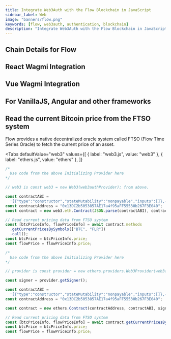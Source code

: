```yaml
---
title: Integrate Web3Auth with the Flow Blockchain in JavaScript
sidebar_label: Web
image: "banners/flow.png"
keywords: [flow, web3auth, authentication, blockchain]
description: "Integrate Web3Auth with the Flow Blockchain in JavaScript | Documentation - Web3Auth"
---
```



<SEO
  title="Integrate Web3Auth with the Flow Blockchain in JavaScript"
  description="Integrate Web3Auth with the Flow Blockchain in JavaScript | Documentation - Web3Auth"
  image="https://web3auth.io/docs/banners/flow.png"
  slug="/connect-blockchain/evm/flow/web"
/>

## Chain Details for Flow

<ChainDetailsFlow />

## React Wagmi Integration

<ReactWagmiIntegration />

## Vue Wagmi Integration

<VueWagmiIntegration />

## For VanillaJS, Angular and other frameworks

<JsBlockchainMethods />

## Read the current Bitcoin price from the FTSO system

Flow provides a native decentralized oracle system called FTSO (Flow Time Series Oracle) to fetch
the current price of an asset.

<Tabs
  defaultValue="web3"
  values={[
    { label: "web3.js", value: "web3" },
    { label: "ethers.js", value: "ethers" },
  ]}
>
<TabItem value="web3">

```js
/*
  Use code from the above Initializing Provider here
*/

// web3 is const web3 = new Web3(web3authProvider); from above.

const contractABI =
  '[{"type":"constructor","stateMutability":"nonpayable","inputs":[]},{"type":"event","name":"GovernanceCallTimelocked","inputs":[{"type":"bytes4","name":"selector","internalType":"bytes4","indexed":false},{"type":"uint256","name":"allowedAfterTimestamp","internalType":"uint256","indexed":false},{"type":"bytes","name":"encodedCall","internalType":"bytes","indexed":false}],"anonymous":false},{"type":"event","name":"GovernanceInitialised","inputs":[{"type":"address","name":"initialGovernance","internalType":"address","indexed":false}],"anonymous":false},{"type":"event","name":"GovernedProductionModeEntered","inputs":[{"type":"address","name":"governanceSettings","internalType":"address","indexed":false}],"anonymous":false},{"type":"event","name":"TimelockedGovernanceCallCanceled","inputs":[{"type":"bytes4","name":"selector","internalType":"bytes4","indexed":false},{"type":"uint256","name":"timestamp","internalType":"uint256","indexed":false}],"anonymous":false},{"type":"event","name":"TimelockedGovernanceCallExecuted","inputs":[{"type":"bytes4","name":"selector","internalType":"bytes4","indexed":false},{"type":"uint256","name":"timestamp","internalType":"uint256","indexed":false}],"anonymous":false},{"type":"function","stateMutability":"nonpayable","outputs":[{"type":"uint256","name":"_assetIndex","internalType":"uint256"}],"name":"addFtso","inputs":[{"type":"address","name":"_ftsoContract","internalType":"contract IIFtso"}]},{"type":"function","stateMutability":"nonpayable","outputs":[],"name":"cancelGovernanceCall","inputs":[{"type":"bytes4","name":"_selector","internalType":"bytes4"}]},{"type":"function","stateMutability":"nonpayable","outputs":[],"name":"executeGovernanceCall","inputs":[{"type":"bytes4","name":"_selector","internalType":"bytes4"}]},{"type":"function","stateMutability":"view","outputs":[{"type":"address","name":"","internalType":"contract IIFtsoManager"}],"name":"ftsoManager","inputs":[]},{"type":"function","stateMutability":"view","outputs":[{"type":"address","name":"_addressUpdater","internalType":"address"}],"name":"getAddressUpdater","inputs":[]},{"type":"function","stateMutability":"view","outputs":[{"type":"tuple[]","name":"","internalType":"struct IFtsoRegistry.PriceInfo[]","components":[{"type":"uint256","name":"ftsoIndex","internalType":"uint256"},{"type":"uint256","name":"price","internalType":"uint256"},{"type":"uint256","name":"decimals","internalType":"uint256"},{"type":"uint256","name":"timestamp","internalType":"uint256"}]}],"name":"getAllCurrentPrices","inputs":[]},{"type":"function","stateMutability":"view","outputs":[{"type":"address[]","name":"_ftsos","internalType":"contract IIFtso[]"}],"name":"getAllFtsos","inputs":[]},{"type":"function","stateMutability":"view","outputs":[{"type":"uint256","name":"_price","internalType":"uint256"},{"type":"uint256","name":"_timestamp","internalType":"uint256"}],"name":"getCurrentPrice","inputs":[{"type":"string","name":"_symbol","internalType":"string"}]},{"type":"function","stateMutability":"view","outputs":[{"type":"uint256","name":"_price","internalType":"uint256"},{"type":"uint256","name":"_timestamp","internalType":"uint256"}],"name":"getCurrentPrice","inputs":[{"type":"uint256","name":"_assetIndex","internalType":"uint256"}]},{"type":"function","stateMutability":"view","outputs":[{"type":"uint256","name":"_price","internalType":"uint256"},{"type":"uint256","name":"_timestamp","internalType":"uint256"},{"type":"uint256","name":"_assetPriceUsdDecimals","internalType":"uint256"}],"name":"getCurrentPriceWithDecimals","inputs":[{"type":"uint256","name":"_assetIndex","internalType":"uint256"}]},{"type":"function","stateMutability":"view","outputs":[{"type":"uint256","name":"_price","internalType":"uint256"},{"type":"uint256","name":"_timestamp","internalType":"uint256"},{"type":"uint256","name":"_assetPriceUsdDecimals","internalType":"uint256"}],"name":"getCurrentPriceWithDecimals","inputs":[{"type":"string","name":"_symbol","internalType":"string"}]},{"type":"function","stateMutability":"view","outputs":[{"type":"tuple[]","name":"","internalType":"struct IFtsoRegistry.PriceInfo[]","components":[{"type":"uint256","name":"ftsoIndex","internalType":"uint256"},{"type":"uint256","name":"price","internalType":"uint256"},{"type":"uint256","name":"decimals","internalType":"uint256"},{"type":"uint256","name":"timestamp","internalType":"uint256"}]}],"name":"getCurrentPricesByIndices","inputs":[{"type":"uint256[]","name":"_indices","internalType":"uint256[]"}]},{"type":"function","stateMutability":"view","outputs":[{"type":"tuple[]","name":"","internalType":"struct IFtsoRegistry.PriceInfo[]","components":[{"type":"uint256","name":"ftsoIndex","internalType":"uint256"},{"type":"uint256","name":"price","internalType":"uint256"},{"type":"uint256","name":"decimals","internalType":"uint256"},{"type":"uint256","name":"timestamp","internalType":"uint256"}]}],"name":"getCurrentPricesBySymbols","inputs":[{"type":"string[]","name":"_symbols","internalType":"string[]"}]},{"type":"function","stateMutability":"view","outputs":[{"type":"address","name":"_activeFtso","internalType":"contract IIFtso"}],"name":"getFtso","inputs":[{"type":"uint256","name":"_assetIndex","internalType":"uint256"}]},{"type":"function","stateMutability":"view","outputs":[{"type":"address","name":"_activeFtso","internalType":"contract IIFtso"}],"name":"getFtsoBySymbol","inputs":[{"type":"string","name":"_symbol","internalType":"string"}]},{"type":"function","stateMutability":"view","outputs":[{"type":"address[5]","name":"_ftsoAddressHistory","internalType":"contract IIFtso[5]"}],"name":"getFtsoHistory","inputs":[{"type":"uint256","name":"_assetIndex","internalType":"uint256"}]},{"type":"function","stateMutability":"view","outputs":[{"type":"uint256","name":"_assetIndex","internalType":"uint256"}],"name":"getFtsoIndex","inputs":[{"type":"string","name":"_symbol","internalType":"string"}]},{"type":"function","stateMutability":"view","outputs":[{"type":"string","name":"_symbol","internalType":"string"}],"name":"getFtsoSymbol","inputs":[{"type":"uint256","name":"_assetIndex","internalType":"uint256"}]},{"type":"function","stateMutability":"view","outputs":[{"type":"address[]","name":"_ftsos","internalType":"contract IFtsoGenesis[]"}],"name":"getFtsos","inputs":[{"type":"uint256[]","name":"_assetIndices","internalType":"uint256[]"}]},{"type":"function","stateMutability":"view","outputs":[{"type":"address[]","name":"_ftsos","internalType":"contract IIFtso[]"}],"name":"getSupportedFtsos","inputs":[]},{"type":"function","stateMutability":"view","outputs":[{"type":"uint256[]","name":"_supportedIndices","internalType":"uint256[]"}],"name":"getSupportedIndices","inputs":[]},{"type":"function","stateMutability":"view","outputs":[{"type":"uint256[]","name":"_supportedIndices","internalType":"uint256[]"},{"type":"address[]","name":"_ftsos","internalType":"contract IIFtso[]"}],"name":"getSupportedIndicesAndFtsos","inputs":[]},{"type":"function","stateMutability":"view","outputs":[{"type":"uint256[]","name":"_supportedIndices","internalType":"uint256[]"},{"type":"string[]","name":"_supportedSymbols","internalType":"string[]"}],"name":"getSupportedIndicesAndSymbols","inputs":[]},{"type":"function","stateMutability":"view","outputs":[{"type":"uint256[]","name":"_supportedIndices","internalType":"uint256[]"},{"type":"string[]","name":"_supportedSymbols","internalType":"string[]"},{"type":"address[]","name":"_ftsos","internalType":"contract IIFtso[]"}],"name":"getSupportedIndicesSymbolsAndFtsos","inputs":[]},{"type":"function","stateMutability":"view","outputs":[{"type":"string[]","name":"_supportedSymbols","internalType":"string[]"}],"name":"getSupportedSymbols","inputs":[]},{"type":"function","stateMutability":"view","outputs":[{"type":"string[]","name":"_supportedSymbols","internalType":"string[]"},{"type":"address[]","name":"_ftsos","internalType":"contract IIFtso[]"}],"name":"getSupportedSymbolsAndFtsos","inputs":[]},{"type":"function","stateMutability":"view","outputs":[{"type":"address","name":"","internalType":"address"}],"name":"governance","inputs":[]},{"type":"function","stateMutability":"view","outputs":[{"type":"address","name":"","internalType":"contract IGovernanceSettings"}],"name":"governanceSettings","inputs":[]},{"type":"function","stateMutability":"nonpayable","outputs":[],"name":"initialise","inputs":[{"type":"address","name":"_initialGovernance","internalType":"address"}]},{"type":"function","stateMutability":"nonpayable","outputs":[],"name":"initialiseRegistry","inputs":[{"type":"address","name":"_addressUpdater","internalType":"address"}]},{"type":"function","stateMutability":"view","outputs":[{"type":"bool","name":"","internalType":"bool"}],"name":"productionMode","inputs":[]},{"type":"function","stateMutability":"nonpayable","outputs":[],"name":"removeFtso","inputs":[{"type":"address","name":"_ftso","internalType":"contract IIFtso"}]},{"type":"function","stateMutability":"nonpayable","outputs":[],"name":"switchToProductionMode","inputs":[]},{"type":"function","stateMutability":"view","outputs":[{"type":"uint256","name":"allowedAfterTimestamp","internalType":"uint256"},{"type":"bytes","name":"encodedCall","internalType":"bytes"}],"name":"timelockedCalls","inputs":[{"type":"bytes4","name":"","internalType":"bytes4"}]},{"type":"function","stateMutability":"nonpayable","outputs":[],"name":"updateContractAddresses","inputs":[{"type":"bytes32[]","name":"_contractNameHashes","internalType":"bytes32[]"},{"type":"address[]","name":"_contractAddresses","internalType":"address[]"}]}]';
const contractAddress = "0x13DC2b5053857AE17a4f95aFF55530b267F3E040";
const contract = new web3.eth.Contract(JSON.parse(contractABI), contractAddress);

// Read current pricing data from FTSO system
const [btcPriceInfo, flowPriceInfo] = await contract.methods
  .getCurrentPricesBySymbols(["BTC", "FLR"])
  .call();
const btcPrice = btcPriceInfo.price;
const flowPrice = flowPriceInfo.price;
```

</TabItem>
<TabItem value="ethers">

```js
/*
  Use code from the above Initializing Provider here
*/

// provider is const provider = new ethers.providers.Web3Provider(web3authProvider); from above.

const signer = provider.getSigner();

const contractABI =
  '[{"type":"constructor","stateMutability":"nonpayable","inputs":[]},{"type":"event","name":"GovernanceCallTimelocked","inputs":[{"type":"bytes4","name":"selector","internalType":"bytes4","indexed":false},{"type":"uint256","name":"allowedAfterTimestamp","internalType":"uint256","indexed":false},{"type":"bytes","name":"encodedCall","internalType":"bytes","indexed":false}],"anonymous":false},{"type":"event","name":"GovernanceInitialised","inputs":[{"type":"address","name":"initialGovernance","internalType":"address","indexed":false}],"anonymous":false},{"type":"event","name":"GovernedProductionModeEntered","inputs":[{"type":"address","name":"governanceSettings","internalType":"address","indexed":false}],"anonymous":false},{"type":"event","name":"TimelockedGovernanceCallCanceled","inputs":[{"type":"bytes4","name":"selector","internalType":"bytes4","indexed":false},{"type":"uint256","name":"timestamp","internalType":"uint256","indexed":false}],"anonymous":false},{"type":"event","name":"TimelockedGovernanceCallExecuted","inputs":[{"type":"bytes4","name":"selector","internalType":"bytes4","indexed":false},{"type":"uint256","name":"timestamp","internalType":"uint256","indexed":false}],"anonymous":false},{"type":"function","stateMutability":"nonpayable","outputs":[{"type":"uint256","name":"_assetIndex","internalType":"uint256"}],"name":"addFtso","inputs":[{"type":"address","name":"_ftsoContract","internalType":"contract IIFtso"}]},{"type":"function","stateMutability":"nonpayable","outputs":[],"name":"cancelGovernanceCall","inputs":[{"type":"bytes4","name":"_selector","internalType":"bytes4"}]},{"type":"function","stateMutability":"nonpayable","outputs":[],"name":"executeGovernanceCall","inputs":[{"type":"bytes4","name":"_selector","internalType":"bytes4"}]},{"type":"function","stateMutability":"view","outputs":[{"type":"address","name":"","internalType":"contract IIFtsoManager"}],"name":"ftsoManager","inputs":[]},{"type":"function","stateMutability":"view","outputs":[{"type":"address","name":"_addressUpdater","internalType":"address"}],"name":"getAddressUpdater","inputs":[]},{"type":"function","stateMutability":"view","outputs":[{"type":"tuple[]","name":"","internalType":"struct IFtsoRegistry.PriceInfo[]","components":[{"type":"uint256","name":"ftsoIndex","internalType":"uint256"},{"type":"uint256","name":"price","internalType":"uint256"},{"type":"uint256","name":"decimals","internalType":"uint256"},{"type":"uint256","name":"timestamp","internalType":"uint256"}]}],"name":"getAllCurrentPrices","inputs":[]},{"type":"function","stateMutability":"view","outputs":[{"type":"address[]","name":"_ftsos","internalType":"contract IIFtso[]"}],"name":"getAllFtsos","inputs":[]},{"type":"function","stateMutability":"view","outputs":[{"type":"uint256","name":"_price","internalType":"uint256"},{"type":"uint256","name":"_timestamp","internalType":"uint256"}],"name":"getCurrentPrice","inputs":[{"type":"string","name":"_symbol","internalType":"string"}]},{"type":"function","stateMutability":"view","outputs":[{"type":"uint256","name":"_price","internalType":"uint256"},{"type":"uint256","name":"_timestamp","internalType":"uint256"}],"name":"getCurrentPrice","inputs":[{"type":"uint256","name":"_assetIndex","internalType":"uint256"}]},{"type":"function","stateMutability":"view","outputs":[{"type":"uint256","name":"_price","internalType":"uint256"},{"type":"uint256","name":"_timestamp","internalType":"uint256"},{"type":"uint256","name":"_assetPriceUsdDecimals","internalType":"uint256"}],"name":"getCurrentPriceWithDecimals","inputs":[{"type":"uint256","name":"_assetIndex","internalType":"uint256"}]},{"type":"function","stateMutability":"view","outputs":[{"type":"uint256","name":"_price","internalType":"uint256"},{"type":"uint256","name":"_timestamp","internalType":"uint256"},{"type":"uint256","name":"_assetPriceUsdDecimals","internalType":"uint256"}],"name":"getCurrentPriceWithDecimals","inputs":[{"type":"string","name":"_symbol","internalType":"string"}]},{"type":"function","stateMutability":"view","outputs":[{"type":"tuple[]","name":"","internalType":"struct IFtsoRegistry.PriceInfo[]","components":[{"type":"uint256","name":"ftsoIndex","internalType":"uint256"},{"type":"uint256","name":"price","internalType":"uint256"},{"type":"uint256","name":"decimals","internalType":"uint256"},{"type":"uint256","name":"timestamp","internalType":"uint256"}]}],"name":"getCurrentPricesByIndices","inputs":[{"type":"uint256[]","name":"_indices","internalType":"uint256[]"}]},{"type":"function","stateMutability":"view","outputs":[{"type":"tuple[]","name":"","internalType":"struct IFtsoRegistry.PriceInfo[]","components":[{"type":"uint256","name":"ftsoIndex","internalType":"uint256"},{"type":"uint256","name":"price","internalType":"uint256"},{"type":"uint256","name":"decimals","internalType":"uint256"},{"type":"uint256","name":"timestamp","internalType":"uint256"}]}],"name":"getCurrentPricesBySymbols","inputs":[{"type":"string[]","name":"_symbols","internalType":"string[]"}]},{"type":"function","stateMutability":"view","outputs":[{"type":"address","name":"_activeFtso","internalType":"contract IIFtso"}],"name":"getFtso","inputs":[{"type":"uint256","name":"_assetIndex","internalType":"uint256"}]},{"type":"function","stateMutability":"view","outputs":[{"type":"address","name":"_activeFtso","internalType":"contract IIFtso"}],"name":"getFtsoBySymbol","inputs":[{"type":"string","name":"_symbol","internalType":"string"}]},{"type":"function","stateMutability":"view","outputs":[{"type":"address[5]","name":"_ftsoAddressHistory","internalType":"contract IIFtso[5]"}],"name":"getFtsoHistory","inputs":[{"type":"uint256","name":"_assetIndex","internalType":"uint256"}]},{"type":"function","stateMutability":"view","outputs":[{"type":"uint256","name":"_assetIndex","internalType":"uint256"}],"name":"getFtsoIndex","inputs":[{"type":"string","name":"_symbol","internalType":"string"}]},{"type":"function","stateMutability":"view","outputs":[{"type":"string","name":"_symbol","internalType":"string"}],"name":"getFtsoSymbol","inputs":[{"type":"uint256","name":"_assetIndex","internalType":"uint256"}]},{"type":"function","stateMutability":"view","outputs":[{"type":"address[]","name":"_ftsos","internalType":"contract IFtsoGenesis[]"}],"name":"getFtsos","inputs":[{"type":"uint256[]","name":"_assetIndices","internalType":"uint256[]"}]},{"type":"function","stateMutability":"view","outputs":[{"type":"address[]","name":"_ftsos","internalType":"contract IIFtso[]"}],"name":"getSupportedFtsos","inputs":[]},{"type":"function","stateMutability":"view","outputs":[{"type":"uint256[]","name":"_supportedIndices","internalType":"uint256[]"}],"name":"getSupportedIndices","inputs":[]},{"type":"function","stateMutability":"view","outputs":[{"type":"uint256[]","name":"_supportedIndices","internalType":"uint256[]"},{"type":"address[]","name":"_ftsos","internalType":"contract IIFtso[]"}],"name":"getSupportedIndicesAndFtsos","inputs":[]},{"type":"function","stateMutability":"view","outputs":[{"type":"uint256[]","name":"_supportedIndices","internalType":"uint256[]"},{"type":"string[]","name":"_supportedSymbols","internalType":"string[]"}],"name":"getSupportedIndicesAndSymbols","inputs":[]},{"type":"function","stateMutability":"view","outputs":[{"type":"uint256[]","name":"_supportedIndices","internalType":"uint256[]"},{"type":"string[]","name":"_supportedSymbols","internalType":"string[]"},{"type":"address[]","name":"_ftsos","internalType":"contract IIFtso[]"}],"name":"getSupportedIndicesSymbolsAndFtsos","inputs":[]},{"type":"function","stateMutability":"view","outputs":[{"type":"string[]","name":"_supportedSymbols","internalType":"string[]"}],"name":"getSupportedSymbols","inputs":[]},{"type":"function","stateMutability":"view","outputs":[{"type":"string[]","name":"_supportedSymbols","internalType":"string[]"},{"type":"address[]","name":"_ftsos","internalType":"contract IIFtso[]"}],"name":"getSupportedSymbolsAndFtsos","inputs":[]},{"type":"function","stateMutability":"view","outputs":[{"type":"address","name":"","internalType":"address"}],"name":"governance","inputs":[]},{"type":"function","stateMutability":"view","outputs":[{"type":"address","name":"","internalType":"contract IGovernanceSettings"}],"name":"governanceSettings","inputs":[]},{"type":"function","stateMutability":"nonpayable","outputs":[],"name":"initialise","inputs":[{"type":"address","name":"_initialGovernance","internalType":"address"}]},{"type":"function","stateMutability":"nonpayable","outputs":[],"name":"initialiseRegistry","inputs":[{"type":"address","name":"_addressUpdater","internalType":"address"}]},{"type":"function","stateMutability":"view","outputs":[{"type":"bool","name":"","internalType":"bool"}],"name":"productionMode","inputs":[]},{"type":"function","stateMutability":"nonpayable","outputs":[],"name":"removeFtso","inputs":[{"type":"address","name":"_ftso","internalType":"contract IIFtso"}]},{"type":"function","stateMutability":"nonpayable","outputs":[],"name":"switchToProductionMode","inputs":[]},{"type":"function","stateMutability":"view","outputs":[{"type":"uint256","name":"allowedAfterTimestamp","internalType":"uint256"},{"type":"bytes","name":"encodedCall","internalType":"bytes"}],"name":"timelockedCalls","inputs":[{"type":"bytes4","name":"","internalType":"bytes4"}]},{"type":"function","stateMutability":"nonpayable","outputs":[],"name":"updateContractAddresses","inputs":[{"type":"bytes32[]","name":"_contractNameHashes","internalType":"bytes32[]"},{"type":"address[]","name":"_contractAddresses","internalType":"address[]"}]}]';
const contractAddress = "0x13DC2b5053857AE17a4f95aFF55530b267F3E040";

const contract = new ethers.Contract(contractAddress, contractABI, signer);

// Read current pricing data from FTSO system
const [btcPriceInfo, flowPriceInfo] = await contract.getCurrentPricesBySymbols(["BTC", "FLR"]);
const btcPrice = btcPriceInfo.price;
const flowPrice = flowPriceInfo.price;
```

</TabItem>
</Tabs>
